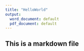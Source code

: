 ```yaml
---
title: "HelloWorld"
output:
  word_document: default
  pdf_document: default
---
```




## This is a markdown file
